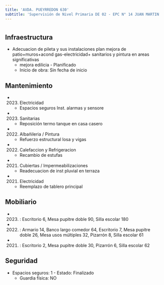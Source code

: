 ```yaml
---
title: 'AVDA. PUEYRREDON 630'
subtitle: 'Supervisión de Nivel Primaria DE 02 - EPC N° 14 JUAN MARTIN DE PUEYRREDON - EPA N° 14 JUAN MARTIN DE PUEYRREDON'
---
```


#
## Infraestructura

* Adecuacion de pileta y sus instalaciones plan mejora de patio+muros+acond gas-electricidad+ sanitarios y pintura en areas significativas 
    + mejora edilicia - Planificado 
    + Inicio de obra: Sin fecha de inicio 






## Mantenimiento

*  (2023) Electricidad 
    + Espacios seguros Inst. alarmas y sensore

*  (2023) Sanitarias 
    + Reposición termo tanque en casa casero

*  (2022) Albañileria / Pintura 
    + Refuerzo estructural losa y vigas

*  (2022) Calefaccion y Refrigeracion 
    + Recambio de estufas

*  (2021) Cubiertas / Impermeabilizaciones 
    + Readecuacion de inst pluvial en terraza

*  (2021) Electricidad 
    + Reemplazo de tablero principal





## Mobiliario

*  (2023) : Escritorio 6, Mesa pupitre doble 90, Silla escolar 180 

*  (2022) : Armario 14, Banco largo comedor 64, Escritorio 7, Mesa pupitre doble 26, Mesa usos múltiples 32, Pizarrón 8, Silla escolar 61 

*  (2021) : Escritorio 2, Mesa pupitre doble 30, Pizarrón 6, Silla escolar 62 





## Seguridad

*  Espacios seguros: 1 - Estado: Finalizado 
    + Guardia física: NO



